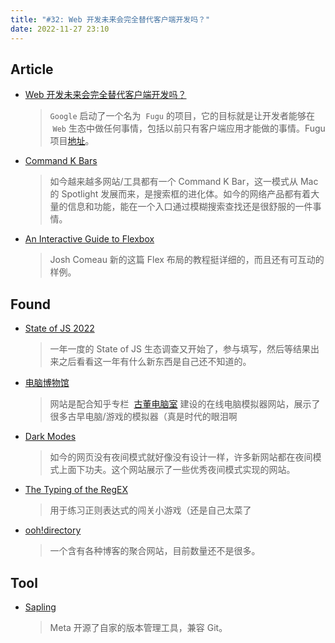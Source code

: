 ```yaml
---
title: "#32: Web 开发未来会完全替代客户端开发吗？"
date: 2022-11-27 23:10
---
```


## Article

- [Web 开发未来会完全替代客户端开发吗？](https://mp.weixin.qq.com/s?__biz=Mzk0MDMwMzQyOA==&mid=2247496479&idx=1&sn=8861de2e4ae567718538960d747e68c8)

  > `Google` 启动了一个名为  `Fugu` 的项目，它的目标就是让开发者能够在  `Web` 生态中做任何事情，包括以前只有客户端应用才能做的事情。Fugu 项目[地址](https://fugu-tracker.web.app/)。

- [Command K Bars](https://maggieappleton.com/command-bar)

  > 如今越来越多网站/工具都有一个 Command K Bar，这一模式从 Mac 的 Spotlight 发展而来，是搜索框的进化体。如今的网络产品都有着大量的信息和功能，能在一个入口通过模糊搜索查找还是很舒服的一件事情。

- [An Interactive Guide to Flexbox](https://www.joshwcomeau.com/css/interactive-guide-to-flexbox/)

  > Josh Comeau 新的这篇 Flex 布局的教程挺详细的，而且还有可互动的样例。

## Found

- [State of JS 2022](https://survey.devographics.com/survey/state-of-js/2022)

  > 一年一度的 State of JS 生态调查又开始了，参与填写，然后等结果出来之后看看这一年有什么新东西是自己还不知道的。

- [电脑博物馆](https://compumuseum.com/)

  > 网站是配合知乎专栏  [古董电脑室](https://zhuanlan.zhihu.com/retrocomputing) 建设的在线电脑模拟器网站，展示了很多古早电脑/游戏的模拟器（真是时代的眼泪啊

- [Dark Modes](https://darkmodes.com/)

  > 如今的网页没有夜间模式就好像没有设计一样，许多新网站都在夜间模式上面下功夫。这个网站展示了一些优秀夜间模式实现的网站。

- [The Typing of the RegEX](https://thetypingoftheregex.com/)

  > 用于练习正则表达式的闯关小游戏（还是自己太菜了

- [ooh!directory](https://ooh.directory/)

  > 一个含有各种博客的聚合网站，目前数量还不是很多。

## Tool

- [Sapling](https://engineering.fb.com/2022/11/15/open-source/sapling-source-control-scalable)

  > Meta 开源了自家的版本管理工具，兼容 Git。
